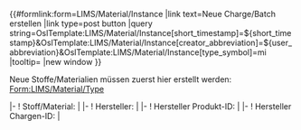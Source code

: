 <noinclude>
{{OslTemplate:Helper/Docu/FormTemplate}}

<div class=dynamic-page-form-link>{{#formlink:form=LIMS/Material/Instance
|link text=Neue Charge/Batch erstellen
|link type=post button
|query string=OslTemplate:LIMS/Material/Instance[short_timestamp]=${short_timestamp}&OslTemplate:LIMS/Material/Instance[creator_abbreviation]=${user_abbreviation}&OslTemplate:LIMS/Material/Instance[type_symbol]=mi
|tooltip=
|new window
}}</div>

</noinclude><includeonly>
Neue Stoffe/Materialien müssen zuerst hier erstellt werden: [[Form:LIMS/Material/Type]]
{{{info|page name=LabObject:<OslTemplate:LIMS/Material/Instance[short_timestamp]>-<OslTemplate:LIMS/Material/Instance[creator_abbreviation]>-<unique number;start=0001>-<OslTemplate:LIMS/Material/Instance[type_symbol]>}}}
<div id="wikiPreview" style="display: none; padding-bottom: 25px; margin-bottom: 25px; border-bottom: 1px solid #AAAAAA;"></div>
{{{for template|OslTemplate:LIMS/Material/Instance}}}
{{OslTemplate:LIMS/Form/Common/Header}}
|-
! Stoff/Material: 
| {{{field|type|input type=combobox|values from category=LIMS/Material/Type|required}}} 
|-
! Hersteller: 
| {{{field|manufacturer}}} 
|-
! Hersteller Produkt-ID: 
| {{{field|manufacturer_type_id}}} 
|-
! Hersteller Chargen-ID: 
| {{{field|manufacturer_instance_id}}} 
{{OslTemplate:LIMS/Form/Common/Footer}}
</includeonly>